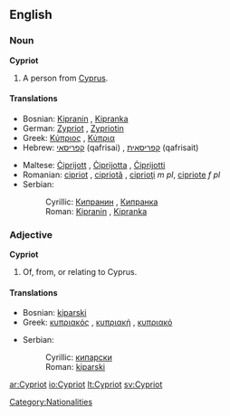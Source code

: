 ==English==

===Noun===
'''Cypriot'''

# A person from [[Cyprus]].

====Translations====
{{top}}
*Bosnian: [[Kipranin#Bosnian|Kipranin]] {{m}}, [[Kipranka#Bosnian|Kipranka]] {{f}}
*German: [[Zypriot]] {{m}}, [[Zypriotin]] {{f}}
*Greek: [[Κύπριος]] {{m}}, [[Κύπρια]] {{f}}
*Hebrew: [[קפריסאי]] (qafrisai) {{m}}, [[קפריסאית]] (qafrisait) {{f}}
{{mid}}
*Maltese: [[Ċiprijott]] {{m}}, [[Ċiprijotta]] {{f}}, [[Ċiprijotti]] {{p}}
*Romanian: [[cipriot]] {{m}}, [[cipriotă]] {{f}}, [[ciprioţi]] ''m pl'', [[cipriote]] ''f pl''
*Serbian:
*:Cyrillic: [[Кипранин#Serbian|Кипранин]] {{m}}, [[Кипранка#Serbian|Кипранка]] {{f}}
*:Roman: [[Kipranin#Serbian|Kipranin]] {{m}}, [[Kipranka#Serbian|Kipranka]] {{f}}
{{bottom}}

===Adjective===
'''Cypriot'''

# Of, from, or relating to Cyprus.

====Translations====
{{top}}
*Bosnian: [[kiparski#Bosnian|kiparski]] {{m}}
*Greek: [[κυπριακός]] {{m}}, [[κυπριακή]] {{f}}, [[κυπριακό]] {{n}}
{{mid}}
*Serbian:
*:Cyrillic: [[кипарски#Serbian|кипарски]] {{m}}
*:Roman: [[kiparski#Serbian|kiparski]] {{m}}
{{bottom}}

[[Category:Nationalities]]

[[ar:Cypriot]]
[[io:Cypriot]]
[[lt:Cypriot]]
[[sv:Cypriot]]